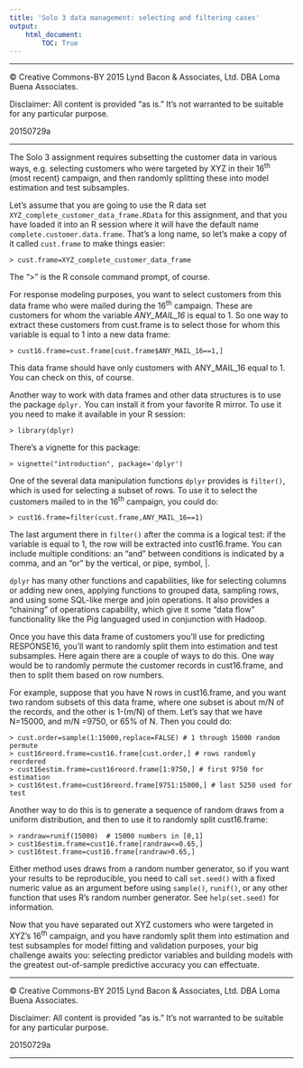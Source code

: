 ```yaml
---
title: 'Solo 3 data management: selecting and filtering cases'
output: 
    html_document:
        TOC: True
---
```


- - -

&copy; Creative Commons-BY 2015 Lynd Bacon & Associates, Ltd. DBA Loma Buena Associates.

Disclaimer:  All content is provided "as is." It's not warranted to be suitable for any particular purpose.

20150729a

_ _ _

The Solo 3 assignment requires subsetting the customer data in various ways, e.g. selecting customers who were targeted by XYZ in their 16^th^ (most recent) campaign, and then randomly splitting these into model estimation and test subsamples.

Let's assume that you are going to use the R data set `XYZ_complete_customer_data_frame.RData` for this assignment, and that you have loaded it into an R session where it will have the default name `complete.customer.data.frame`.  That's a long name, so let's make a copy of it called `cust.frame` to make things easier:
```
> cust.frame=XYZ_complete_customer_data_frame
```
The ">" is the R console command prompt, of course.

For response modeling purposes, you want to select customers from this data frame who were mailed during the 16^th^ campaign.  These are customers for whom the variable *ANY_MAIL_16* is equal to 1.  So one way to extract these customers from cust.frame is to select those for whom this variable is equal to 1 into a new data frame:
```
> cust16.frame=cust.frame[cust.frame$ANY_MAIL_16==1,]
```
This data frame should have only customers with ANY_MAIL_16 equal to 1.  You can check on this, of course.

Another way to work with data frames and other data structures is to use the package `dplyr.`  You can install it from your favorite R mirror.  To use it you need to make it available in your R session:
```
> library(dplyr)
```
There's a vignette for this package:
```
> vignette("introduction", package='dplyr')
```
One of the several data manipulation functions `dplyr` provides is `filter()`, which is used for selecting a subset of rows.  To use it to select the customers mailed to in the 16^th^ campaign, you could do:
```
> cust16.frame=filter(cust.frame,ANY_MAIL_16==1)
```
The last argument there in `filter()` after the comma is a logical test: if the variable is equal to 1, the row will be extracted into cust16.frame.  You can include multiple conditions: an "and" between conditions is indicated by a comma, and an "or" by the vertical, or pipe, symbol, |. 

`dplyr` has many other functions and capabilities, like for selecting columns or adding new ones, applying functions to grouped data, sampling rows, and using some SQL-like merge and join operations. It also provides a "chaining" of operations capability, which give it some "data flow" functionality like the Pig languaged used in conjunction with Hadoop.

Once you have this data frame of customers you'll use for predicting RESPONSE16, you'll want to randomly split them into estimation and test subsamples. Here again there are a couple of ways to do this.  One way would be to randomly permute the customer records in cust16.frame, and then to split them based on row numbers.  

For example, suppose that you have N rows in cust16.frame, and you want two random subsets of this data frame, where one subset is about m/N of the records, and the other is 1-(m/N) of them.  Let's say that we have N=15000, and m/N =9750, or 65% of N.  Then you could do:
```
> cust.order=sample(1:15000,replace=FALSE) # 1 through 15000 random permute
> cust16reord.frame=cust16.frame[cust.order,] # rows randomly reordered
> cust16estim.frame=cust16reord.frame[1:9750,] # first 9750 for estimation
> cust16test.frame=cust16reord.frame[9751:15000,] # last 5250 used for test
```
Another way to do this is to generate a sequence of random draws from a uniform distribution, and then to use it to randomly split cust16.frame:
```
> randraw=runif(15000)  # 15000 numbers in [0,1]
> cust16estim.frame=cust16.frame[randraw<=0.65,]
> cust16test.frame=cust16.frame[randraw>0.65,]
```
Either method uses draws from a random number generator, so if you want your results to be reproducible, you need to call `set.seed()` with a fixed numeric value as an argument before using `sample()`, `runif()`, or any other function that uses R's random number generator.  See `help(set.seed)` for information.

Now that you have separated out XYZ customers who were targeted in XYZ's 16^th^ campaign, and you have randomly split them into estimation and test subsamples for model fitting and validation purposes, your big challenge awaits you: selecting predictor variables and building models with the greatest out-of-sample predictive accuracy you can effectuate.

- - -

&copy; Creative Commons-BY 2015 Lynd Bacon & Associates, Ltd. DBA Loma Buena Associates.

Disclaimer:  All content is provided "as is." It's not warranted to be suitable for any particular purpose.

20150729a

_ _ _

